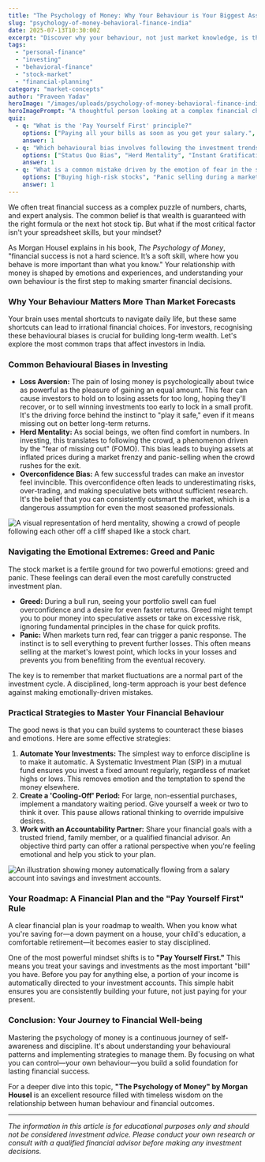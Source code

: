 ```yaml
---
title: "The Psychology of Money: Why Your Behaviour is Your Biggest Asset"
slug: "psychology-of-money-behavioral-finance-india"
date: 2025-07-13T10:30:00Z
excerpt: "Discover why your behaviour, not just market knowledge, is the key to financial success. Learn to identify and overcome common psychological traps that affect Indian investors."
tags:
  - "personal-finance"
  - "investing"
  - "behavioral-finance"
  - "stock-market"
  - "financial-planning"
category: "market-concepts"
author: "Praveen Yadav"
heroImage: "/images/uploads/psychology-of-money-behavioral-finance-india/hero-image.jpg"
heroImagePrompt: "A thoughtful person looking at a complex financial chart that morphs into a maze inside a human brain, symbolizing the psychology of money."
quiz:
  - q: "What is the 'Pay Yourself First' principle?"
    options: ["Paying all your bills as soon as you get your salary.", "Treating savings and investments as the first and most important 'expense'.", "Spending on yourself first before paying for necessities."]
    answer: 1
  - q: "Which behavioural bias involves following the investment trends of a large group?"
    options: ["Status Quo Bias", "Herd Mentality", "Instant Gratification"]
    answer: 1
  - q: "What is a common mistake driven by the emotion of fear in the stock market?"
    options: ["Buying high-risk stocks", "Panic selling during a market crash", "Holding onto investments for too long"]
    answer: 1
---
```


We often treat financial success as a complex puzzle of numbers, charts, and expert analysis. The common belief is that wealth is guaranteed with the right formula or the next hot stock tip. But what if the most critical factor isn't your spreadsheet skills, but your mindset?

As Morgan Housel explains in his book, *The Psychology of Money*, "financial success is not a hard science. It’s a soft skill, where how you behave is more important than what you know." Your relationship with money is shaped by emotions and experiences, and understanding your own behaviour is the first step to making smarter financial decisions.

### Why Your Behaviour Matters More Than Market Forecasts

Your brain uses mental shortcuts to navigate daily life, but these same shortcuts can lead to irrational financial choices. For investors, recognising these behavioural biases is crucial for building long-term wealth. Let's explore the most common traps that affect investors in India.

### Common Behavioural Biases in Investing

*   **Loss Aversion:** The pain of losing money is psychologically about twice as powerful as the pleasure of gaining an equal amount. This fear can cause investors to hold on to losing assets for too long, hoping they'll recover, or to sell winning investments too early to lock in a small profit. It's the driving force behind the instinct to "play it safe," even if it means missing out on better long-term returns.
*   **Herd Mentality:** As social beings, we often find comfort in numbers. In investing, this translates to following the crowd, a phenomenon driven by the "fear of missing out" (FOMO). This bias leads to buying assets at inflated prices during a market frenzy and panic-selling when the crowd rushes for the exit.
*   **Overconfidence Bias:** A few successful trades can make an investor feel invincible. This overconfidence often leads to underestimating risks, over-trading, and making speculative bets without sufficient research. It's the belief that you can consistently outsmart the market, which is a dangerous assumption for even the most seasoned professionals.

![A visual representation of herd mentality, showing a crowd of people following each other off a cliff shaped like a stock chart.](/images/uploads/psychology-of-money-behavioral-finance-india/herd-mentality.png)

### Navigating the Emotional Extremes: Greed and Panic

The stock market is a fertile ground for two powerful emotions: greed and panic. These feelings can derail even the most carefully constructed investment plan.

*   **Greed:** During a bull run, seeing your portfolio swell can fuel overconfidence and a desire for even faster returns. Greed might tempt you to pour money into speculative assets or take on excessive risk, ignoring fundamental principles in the chase for quick profits.
*   **Panic:** When markets turn red, fear can trigger a panic response. The instinct is to sell everything to prevent further losses. This often means selling at the market's lowest point, which locks in your losses and prevents you from benefiting from the eventual recovery.

The key is to remember that market fluctuations are a normal part of the investment cycle. A disciplined, long-term approach is your best defence against making emotionally-driven mistakes.

### Practical Strategies to Master Your Financial Behaviour

The good news is that you can build systems to counteract these biases and emotions. Here are some effective strategies:

1.  **Automate Your Investments:** The simplest way to enforce discipline is to make it automatic. A Systematic Investment Plan (SIP) in a mutual fund ensures you invest a fixed amount regularly, regardless of market highs or lows. This removes emotion and the temptation to spend the money elsewhere.
2.  **Create a 'Cooling-Off' Period:** For large, non-essential purchases, implement a mandatory waiting period. Give yourself a week or two to think it over. This pause allows rational thinking to override impulsive desires.
3.  **Work with an Accountability Partner:** Share your financial goals with a trusted friend, family member, or a qualified financial advisor. An objective third party can offer a rational perspective when you're feeling emotional and help you stick to your plan.

![An illustration showing money automatically flowing from a salary account into savings and investment accounts.](/images/uploads/psychology-of-money-behavioral-finance-india/automate-savings.png)

### Your Roadmap: A Financial Plan and the "Pay Yourself First" Rule

A clear financial plan is your roadmap to wealth. When you know what you're saving for—a down payment on a house, your child's education, a comfortable retirement—it becomes easier to stay disciplined.

One of the most powerful mindset shifts is to **"Pay Yourself First."** This means you treat your savings and investments as the most important "bill" you have. Before you pay for anything else, a portion of your income is automatically directed to your investment accounts. This simple habit ensures you are consistently building your future, not just paying for your present.

### Conclusion: Your Journey to Financial Well-being

Mastering the psychology of money is a continuous journey of self-awareness and discipline. It's about understanding your behavioural patterns and implementing strategies to manage them. By focusing on what you can control—your own behaviour—you build a solid foundation for lasting financial success.

For a deeper dive into this topic, **"The Psychology of Money" by Morgan Housel** is an excellent resource filled with timeless wisdom on the relationship between human behaviour and financial outcomes.

---
*The information in this article is for educational purposes only and should not be considered investment advice. Please conduct your own research or consult with a qualified financial advisor before making any investment decisions.*